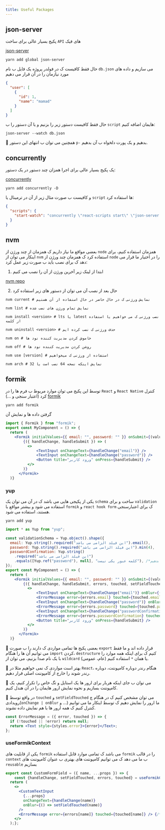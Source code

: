 ```yaml
---
title: Useful Packages
---
```

## json-server
پکیج بسیار عالی برای ساخت `API` های فیک

[json-server](https://www.npmjs.com/package/json-server)
```shell
yarn add global json-server
```
حال فقط کافیست ک در فولدر پروژه یک فایل ب نام `db.json` می سازیم و داده های مورد نیازمان را در آن قرار می دهیم
```json
{
  "user": [
    {
      "id": 1,
      "name": "mamad"
    }
  ]
}
```
حال فقط کافیست دستور زیر را بزنیم و یا آن دستور را ب `script` هایمان اضافه کنیم:
```shell
json-server --watch db.json
```
🎉 همچنین می توان ب انتهای این دستور `p-` بدهیم و یک پورت دلخواه ب آن بدهیم.

## concurrently
یک پکیج بسیار عالی برای اجرا همزان چند دستور در یک دستور:

[concurrently](https://www.npmjs.com/package/concurrently)
```shell
yarn add concurrently -D
```
و کافیست ب صورت مثال زیر از آن در ترمینال یا `script` ها استفاده کرد:
```json
{
  "scripts": {
    "start-watch": "concurrently \"react-scripts start\" \"json-server --watch db.json -p 3100\""
  }
}
```

## nvm
بعضی مواقع ما نیاز داریم ک همزمان از چند ورژن از `node` همزمان استفاده کنیم، برای اینکار می توان از `nvm` استفاده کرد ک همزمان چند ورژن از `node` را در اختیار ما قرار می دهد ک برای نصب باید ب صورت زیر عمل کرد:

1. ابتدا از لینک زیر آخرین ورژن از آن را نصب می کنیم

[nvm repo](https://github.com/coreybutler/nvm-windows)

2. حال بعد از نصب آن می توان از دستور های زیر استفاده کرد
```shell
nvm current # نمایش ورژنی ک در حال حاضر در حال استفاده از آن هستیم

nvm list # نمایش تمام ورژن های نصب شده

nvm install <version> # lts یا latest نصب ورژنی ک می خواهیم یا استفاده از کلمه

nvm uninstall <version> # حذف ورژنی ک نصب کرده ایم

nvm on # خاموش کردن مدیریت کننده نود ها

nvm off # روشن کردن مدیریت کننده نود ها

nvm use [version] # استفاده از ورژنی ک میخواهیم

nvm arch # نمایش اینکه نسخه 64 نصب است یا 32
```

## formik
توسط این پکیج می توان موارد مربوط ب فرم ها را در `React` و `React Native` کنترل کرد (اعتبار سنجی و ...)
[formik](https://formik.org/docs/overview)
```shell
yarn add formik
```
گرفتن داده ها و نمایش آن
```jsx
import { Formik } from "formik";
export const MyComponent = () => {
  return (
    <Formik initialValues={{ email: "", password: "" }} onSubmit={(values) => console.log(values)} >
        {({ handleChange, handleSubmit }) => (
          <>
              <TextInput onChangeText={handleChange("email")} />
              <TextInput onChangeText={handleChange("password")} />
              <Button title="ورود کاربر" onPress={handleSubmit} />
          </>
        )}
      </Formik>
  )}
```

### yup
یکی از پکیجی هایی می باشد ک در آن می توان یک `schema` ساخت و برای `validation` استفاده می شود و بیشتر مواقع با `formik` و `react hook form` ک برای اعتبارسنجی هستند، استفاده می شود.
```shell
yarn add yup
```
```jsx
import * as Yup from "yup";

const validationSchema = Yup.object().shape({
  email: Yup.string().required("این فیلد الزامی می باشد").email(),
  password: Yup.string().required("این فیلد الزامی می باشد").min(4),
  passwordConfirmation: Yup.string()
    .required("این فیلد الزامی می باشد")
    .equals([Yup.ref("password"), null], "کلمه عبور یکی نیست"), /*دو فیلد را باهم مقایسه کرد ک در هر 2 باید رفرنس بدهیم oneOf یا equals می توان توسط*/
});
export const MyComponent = () => {
  return (
    <Formik initialValues={{ email: "", password: "" }} onSubmit={(values) => console.log(values)} validationSchema={validationSchema}>
        {({ handleChange, handleSubmit, errors, touched, setFieldTouched }) => (
          <>
              <TextInput onChangeText={handleChange("email")} onBlur={() => setFieldTouched("email")} />
              <ErrorMessage error={errors.email} touched={touched.email}/>
              <TextInput onChangeText={handleChange("password")} onBlur={() => setFieldTouched("password")} />
              <ErrorMessage error={errors.password} touched={touched.password}/>
              <TextInput onChangeText={handleChange("passwordConfirmation")} onBlur={() => setFieldTouched("passwordConfirmation")} />
              <ErrorMessage error={errors.passwordConfirmation} touched={touched.passwordConfirmation}/>
              <Button title="ورود کاربر" onPress={handleSubmit} />
          </>
        )}
      </Formik>
  )}
```
🎉 بعضی پکیج ها تمامی مواردی ک دارند را ب صورت `export` قرار داده اند و ما فقط می توانیم آن ها را هنگام `import` کردن، `destructure` کنیم ک برای اینکه همه موارد را با یک نام صدا بزنیم، می توان از `wildcard` (عام، عمومی) یا همان `*` استفاده کنیم.

🎉 بهتر است مواردی ک نمی خواهیم مثلا در `React`، هنگام رندر دوباره کامپوننت، دوباره رندر شوند را خارج از کامپوننت اصلی قرار دهیم.

🎉 می توان ب جای اینکه هربار برای ارور ها یک استایل و تگ خاص را تکرار کنیم، یک کامپوننت بسازیم و نحوه نمایش ارور هایمان را در آن هندل کنیم.

🎉 در واقع توسط `touched` و `setFieldTouched` می توان مشخص کنیم ک در هنگام چ رویدادی(`onChange | onBlur` و ...) ما ارور را نمایش دهیم ک توسط اینکار ما می توانیم کنترل کنیم ک همه ارور ها با هم نمایش داده نشوند.
```jsx title="app/components/ErrorMessage.jsx"
const ErrorMessage = ({ error, touched }) => {
  if (!touched || !error) return null;
  return <Text style={styles.error}>{error}</Text>;
};
```
### useFormikContext
یکی از قابلیت های `formik` می باشد ک تمامی موارد قابل استفاده `formik` را در قالب `context` ب ما می دهد ک می توانیم کامپوننت های بهتری ب عنوان کامپوننت های `reusable` بسازیم
```jsx
export const CustomFormField = ({ name, ...props }) => {
    const {handleChange, setFieldTouched, errors, touched} = useFormikContext();
  return (
    <>
      <CustomTextInput
        {...props}
        onChangeText={handleChange(name)}
        onBlur={() => setFieldTouched(name)}
      />
      <ErrorMessage error={errors[name]} touched={touched[name]} /> {/*ارسالی ب این کامپوننت را در آبجکت ارور پیدا کرد name توسط این قابلیت می توان*/}
    </>
  );};
```
